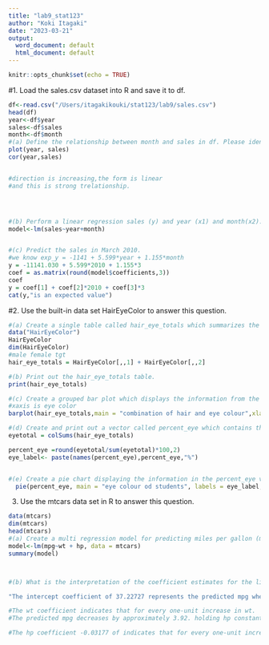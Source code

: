 ```yaml
---
title: "lab9_stat123"
author: "Koki Itagaki"
date: "2023-03-21"
output:
  word_document: default
  html_document: default
---
```


```r
knitr::opts_chunk$set(echo = TRUE)
```


#1. Load the sales.csv dataset into R and save it to df.


```r
df<-read.csv("/Users/itagakikouki/stat123/lab9/sales.csv")
head(df)
year<-df$year
sales<-df$sales
month<-df$month
#(a) Define the relationship between month and sales in df. Please identify direction, form, and strength of the relationship.
plot(year, sales)
cor(year,sales)


#direction is increasing,the form is linear 
#and this is strong trelationship.




#(b) Perform a linear regression sales (y) and year (x1) and month(x2).
model<-lm(sales~year+month)


#(c) Predict the sales in March 2010.
#we know exp_y = -1141 + 5.599*year + 1.155*month
y = -11141.030 + 5.599*2010 + 1.155*3
coef = as.matrix(round(model$coefficients,3))
coef
y = coef[1] + coef[2]*2010 + coef[3]*3
cat(y,"is an expected value")

```

#2. Use the built-in data set HairEyeColor to answer this question.
```r
#(a) Create a single table called hair_eye_totals which summarizes the total number of statistics students with each combination of hair and eye colour. Note: The built-in data set consists of two tables with this information (one for women and one for men). The answer to part (a) is a single table combining the information from these two tables.
data("HairEyeColor")
HairEyeColor
dim(HairEyeColor)
#male female tgt
hair_eye_totals = HairEyeColor[,,1] + HairEyeColor[,,2]

#(b) Print out the hair_eye_totals table.
print(hair_eye_totals)

#(c) Create a grouped bar plot which displays the information from the hair_eye_totals table. Your plot should include the following: - a main title - titles for the x-axis and y-axis - colours to help differentiate the bars - a legend to identify what each colour represents
#xaxis is eye color
barplot(hair_eye_totals,main = "combination of hair and eye colour",xlab = "Eye color and hair colour",ylab ="frequency" ,col = rainbow(length(hair_eye_totals)),legend = rownames(hair_eye_totals),beside = T)

#(d) Create and print out a vector called percent_eye which contains the percent of statistics students with each eye colour (rounded to 2 decimal places). Show any additional code needed to create this vector.
eyetotal = colSums(hair_eye_totals)

percent_eye =round(eyetotal/sum(eyetotal)*100,2)
eye_label<- paste(names(percent_eye),percent_eye,"%")


#(e) Create a pie chart displaying the information in the percent_eye vector. Your graph should include:- a main title- labels for each wedge displaying the eye colour- a different colour for each eye colour - the percentages displaying next to each wedge.
  pie(percent_eye, main = "eye colour od students", labels = eye_label,col = rainbow(length(percent_eye)))

```

3. Use the mtcars data set in R to answer this question.
```r
data(mtcars)
dim(mtcars)
head(mtcars)
#(a) Create a multi regression model for predicting miles per gallon (mpg) using weight (wt) and horsepower (hp).
model<-lm(mpg~wt + hp, data = mtcars)
summary(model)



#(b) What is the interpretation of the coefficient estimates for the linear regression model part(a), which predicted miles per gallon (mpg) using weight (wt) and horsepower (hp) as predictor variables

"The intercept coefficient of 37.22727 represents the predicted mpg when both wt and hp are zero. Which is not meaningful scenario but is included in the model for completeness."

#The wt coefficient indicates that for every one-unit increase in wt.
#The predicted mpg decreases by approximately 3.92. holding hp constant.

#The hp coefficient -0.03177 of indicates that for every one-unit increases in hp, the predicted mpg decreases by approximately 0.02, holding wt constant.



```


